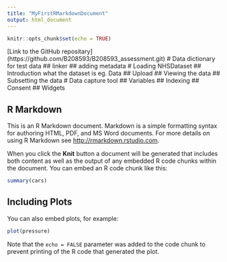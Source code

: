 ```yaml
---
title: "MyFirstRMarkdownDocument"
output: html_document
---
```


```r
knitr::opts_chunk$set(echo = TRUE)
```
[Link to the GitHub repositary] (https://github.com/B208593/B208593_assessment.git)
# Data dictionary for test data
## linker
## adding metadata
# Loading NHSDataset
## Introduction what the dataset is eg. Data
## Upload
## Viewing the data
## Subsetting the data
# Data capture tool
## Variables
## Indexing
## Consent
## Widgets


## R Markdown

This is an R Markdown document. Markdown is a simple formatting syntax for authoring HTML, PDF, and MS Word documents. For more details on using R Markdown see <http://rmarkdown.rstudio.com>.

When you click the **Knit** button a document will be generated that includes both content as well as the output of any embedded R code chunks within the document. You can embed an R code chunk like this:

```r
summary(cars)
```

## Including Plots

You can also embed plots, for example:

```r
plot(pressure)
```

Note that the `echo = FALSE` parameter was added to the code chunk to prevent printing of the R code that generated the plot.
